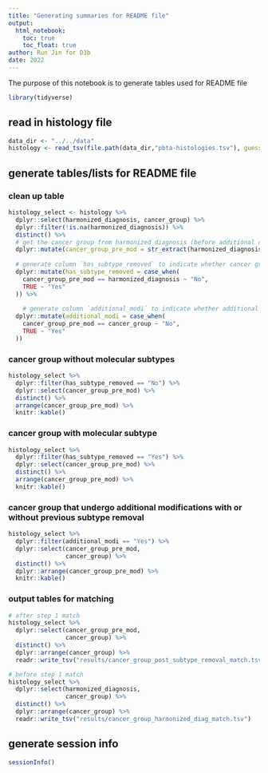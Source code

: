 ```yaml
---
title: "Generating summaries for README file"
output: 
  html_notebook:
    toc: true
    toc_float: true
author: Run Jin for D3b
date: 2022
---
```


The purpose of this notebook is to generate tables used for README file

```r
library(tidyverse)
```

## read in histology file 
```r
data_dir <- "../../data"
histology <- read_tsv(file.path(data_dir,"pbta-histologies.tsv"), guess_max = 10000)
```

## generate tables/lists for README file
### clean up table
```r
histology_select <- histology %>%
  dplyr::select(harmonized_diagnosis, cancer_group) %>%
  dplyr::filter(!is.na(harmonized_diagnosis)) %>%
  distinct() %>%
  # get the cancer group from harmonized diagnosis (before additional change)
  dplyr::mutate(cancer_group_pre_mod = str_extract(harmonized_diagnosis, "[^,]*")) %>%
  
  # generate column `has_subtype_removed` to indicate whether cancer group equals 
  dplyr::mutate(has_subtype_removed = case_when(
    cancer_group_pre_mod == harmonized_diagnosis ~ "No",
    TRUE ~ "Yes"
  )) %>%
  
    # generate column `additional_modi` to indicate whether additional modifications were done
  dplyr::mutate(additional_modi = case_when(
    cancer_group_pre_mod == cancer_group ~ "No",
    TRUE ~ "Yes"
  ))

```

### cancer group without molecular subtypes
```r
histology_select %>%
  dplyr::filter(has_subtype_removed == "No") %>%
  dplyr::select(cancer_group_pre_mod) %>%
  distinct() %>%
  arrange(cancer_group_pre_mod) %>%
  knitr::kable()
```

### cancer group with molecular subtype
```r
histology_select %>%
  dplyr::filter(has_subtype_removed == "Yes") %>%
  dplyr::select(cancer_group_pre_mod) %>%
  distinct() %>%
  arrange(cancer_group_pre_mod) %>%
  knitr::kable()
```

### cancer group that undergo additional modifications with or without previous subtype removal
```r
histology_select %>%
  dplyr::filter(additional_modi == "Yes") %>%
  dplyr::select(cancer_group_pre_mod,
                cancer_group) %>%
  distinct() %>%
  dplyr::arrange(cancer_group_pre_mod) %>%
  knitr::kable()
```

### output tables for matching
```r
# after step 1 match
histology_select %>% 
  dplyr::select(cancer_group_pre_mod,
                cancer_group) %>%
  distinct() %>%
  dplyr::arrange(cancer_group) %>% 
  readr::write_tsv("results/cancer_group_post_subtype_removal_match.tsv")

# before step 1 match
histology_select %>% 
  dplyr::select(harmonized_diagnosis,
                cancer_group) %>%
  distinct() %>%
  dplyr::arrange(cancer_group) %>% 
  readr::write_tsv("results/cancer_group_harmonized_diag_match.tsv")
```

## generate session info
```r
sessionInfo()
```

